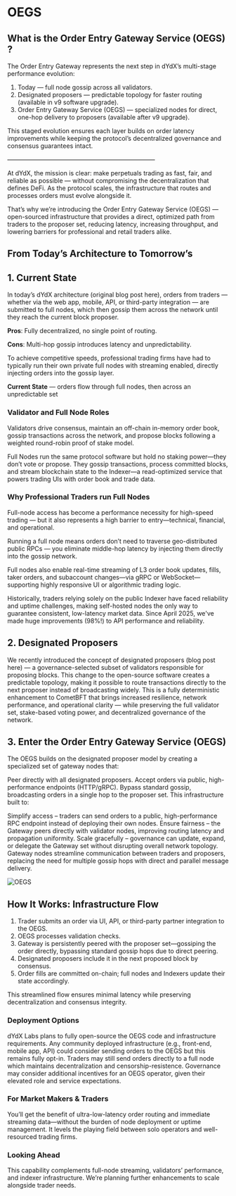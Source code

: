 
# OEGS

## What is the Order Entry Gateway Service (OEGS) ?
The Order Entry Gateway represents the next step in dYdX’s multi-stage performance evolution:

1. Today — full node gossip across all validators.
2. Designated proposers — predictable topology for faster routing (available in v9 software upgrade).
3. Order Entry Gateway Service (OEGS) — specialized nodes for direct, one-hop delivery to proposers (available after v9 upgrade).

This staged evolution ensures each layer builds on order latency improvements while keeping the protocol’s decentralized governance and consensus guarantees intact.

————————————————————————

At dYdX, the mission is clear: make perpetuals trading as fast, fair, and reliable as possible — without compromising the decentralization that defines DeFi. As the protocol scales, the infrastructure that routes and processes orders must evolve alongside it.

That’s why we’re introducing the Order Entry Gateway Service (OEGS) — open-sourced infrastructure that provides a direct, optimized path from traders to the proposer set, reducing latency, increasing throughput, and lowering barriers for professional and retail traders alike.

## From Today’s Architecture to Tomorrow’s

## 1. Current State
In today’s dYdX architecture (original blog post here), orders from traders — whether via the web app, mobile, API, or third-party integration — are submitted to full nodes, which then gossip them across the network until they reach the current block proposer.

**Pros**: Fully decentralized, no single point of routing.

**Cons**: Multi-hop gossip introduces latency and unpredictability.

To achieve competitive speeds, professional trading firms have had to typically run their own private full nodes with streaming enabled, directly injecting orders into the gossip layer.

**Current State** — orders flow through full nodes, then across an unpredictable set


### Validator and Full Node Roles
Validators drive consensus, maintain an off-chain in-memory order book, gossip transactions across the network, and propose blocks following a weighted round-robin proof of stake model.

Full Nodes run the same protocol software but hold no staking power—they don’t vote or propose. They gossip transactions, process committed blocks, and stream blockchain state to the Indexer—a read-optimized service that powers trading UIs with order book and trade data. 

### Why Professional Traders run Full Nodes
Full-node access has become a performance necessity for high-speed trading — but it also represents a high barrier to entry—technical, financial, and operational.

Running a full node means orders don’t need to traverse geo-distributed public RPCs — you eliminate middle-hop latency by injecting them directly into the gossip network.

Full nodes also enable real-time streaming of L3 order book updates, fills, taker orders, and subaccount changes—via gRPC or WebSocket—supporting highly responsive UI or algorithmic trading logic.

Historically, traders relying solely on the public Indexer have faced reliability and uptime challenges, making self-hosted nodes the only way to guarantee consistent, low-latency market data. Since April 2025, we've made huge improvements (98%!) to API performance and reliability.

## 2. Designated Proposers
We recently introduced the concept of designated proposers (blog post here) — a governance-selected subset of validators responsible for proposing blocks. This change to the open-source software creates a predictable topology, making it possible to route transactions directly to the next proposer instead of broadcasting widely. This is a fully deterministic enhancement to CometBFT that brings increased resilience, network performance, and operational clarity — while preserving the full validator set, stake-based voting power, and decentralized governance of the network.

## 3. Enter the Order Entry Gateway Service (OEGS)
The OEGS builds on the designated proposer model by creating a specialized set of gateway nodes that:

Peer directly with all designated proposers.
Accept orders via public, high-performance endpoints (HTTP/gRPC).
Bypass standard gossip, broadcasting orders in a single hop to the proposer set.
This infrastructure built to:

Simplify access – traders can send orders to a public, high-performance RPC endpoint instead of deploying their own nodes.
Ensure fairness – the Gateway peers directly with validator nodes, improving routing latency and propagation uniformity.
Scale gracefully – governance can update, expand, or delegate the Gateway set without disrupting overall network topology.
Gateway nodes streamline communication between traders and proposers, replacing the need for multiple gossip hops with direct and parallel message delivery.

![OEGS](/OEGS.png)

## How It Works: Infrastructure Flow
1. Trader submits an order via UI, API, or third-party partner integration to the OEGS.
2. OEGS processes validation checks.
3. Gateway is persistently peered with the proposer set—gossiping the order directly, bypassing standard gossip hops due to direct peering.
4. Designated proposers include it in the next proposed block by consensus.
5. Order fills are committed on-chain; full nodes and Indexers update their state accordingly.

This streamlined flow ensures minimal latency while preserving decentralization and consensus integrity.

### Deployment Options
dYdX Labs plans to fully open-source the OEGS code and infrastructure requirements. Any community deployed infrastructure (e.g., front-end, mobile app, API) could consider sending orders to the OEGS but this remains fully opt-in. Traders may still send orders directly to a full node which maintains decentralization and censorship-resistence. Governance may consider additional incentives for an OEGS operator, given their elevated role and service expectations.

### For Market Makers & Traders
You’ll get the benefit of ultra-low-latency order routing and immediate streaming data—without the burden of node deployment or uptime management. It levels the playing field between solo operators and well-resourced trading firms.

### Looking Ahead
This capability complements full-node streaming, validators’ performance, and indexer infrastructure. We’re planning further enhancements to scale alongside trader needs.